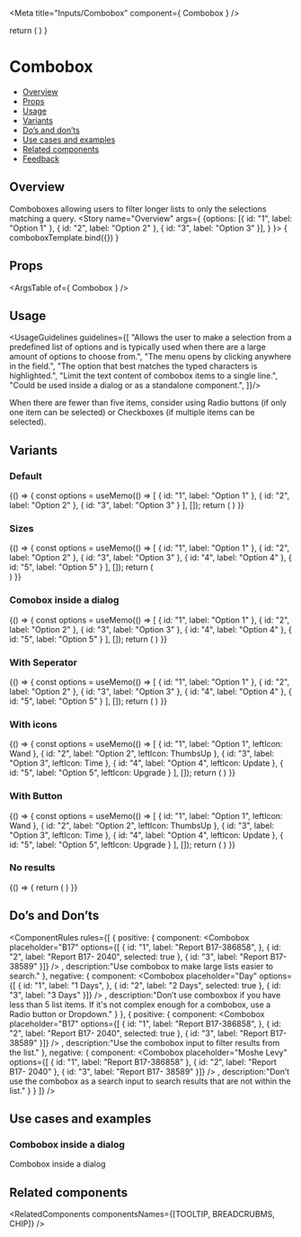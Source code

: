 
<Meta
  title="Inputs/Combobox"
  component={ Combobox }
/>

<!--- Component template -->

  return (
    <DialogContentContainer>
      <Combobox options={args.options} placeholder="Placeholder text here" />
    </DialogContentContainer>
  )
}

<!--- Component documentation -->

# Combobox
- [Overview](#overview)
- [Props](#props)
- [Usage](#usage)
- [Variants](#variants)
- [Do’s and don’ts](#dos-and-donts)
- [Use cases and examples](#use-cases-and-examples)
- [Related components](#related-components)
- [Feedback](#feedback)

## Overview
Comboboxes allowing users to filter longer lists to only the selections matching a query.
<Canvas>
  <Story name="Overview"
         args={ {options: [{ id: "1", label: "Option 1" }, { id: "2", label: "Option 2" }, { id: "3", label: "Option 3" }], } }>
    { comboboxTemplate.bind({}) }
  </Story>
</Canvas>

## Props
<ArgsTable of={ Combobox } />

## Usage
<UsageGuidelines guidelines={[
  "Allows the user to make a selection from a predefined list of options and is typically used when there are a large amount of options to choose from.",
  "The menu opens by clicking anywhere in the field.",
  "The option that best matches the typed characters is highlighted.",
  "Limit the text content of combobox items to a single line.",
  "Could be used inside a dialog or as a standalone component.",
]}/>

<Tip>When there are fewer than five items, consider using Radio buttons (if only one item can be selected) or Checkboxes (if multiple items can be selected).</Tip>

## Variants
### Default
<Canvas>
  <Story name="Default">
    {() => {
      const options = useMemo(() => [
        { id: "1", label: "Option 1" },
        { id: "2", label: "Option 2" },
        { id: "3", label: "Option 3" }
      ], []);
      return (
        <Combobox placeholder="Placeholder text here" options={options} />
      )
    }}
  </Story>
</Canvas>

### Sizes
<Canvas>
  <Story name="Sizes">
    {() => {
      const options = useMemo(() => [
        { id: "1", label: "Option 1" },
        { id: "2", label: "Option 2" },
        { id: "3", label: "Option 3" },
        { id: "4", label: "Option 4" },
        { id: "5", label: "Option 5" }
      ], []);
      return (
        <div className="combobox-stories-styles_row">
          <DialogContentContainer>
            <Combobox options={options} size={Combobox.sizes.SMALL} placeholder="Placeholder text here" />
          </DialogContentContainer>
          <DialogContentContainer>
            <Combobox options={options} placeholder="Placeholder text here" />
          </DialogContentContainer>
          <DialogContentContainer>
            <Combobox options={options} size={Combobox.sizes.LARGE} placeholder="Placeholder text here" />
          </DialogContentContainer>
        </div>     
      )
    }}
  </Story>
</Canvas>

### Comobox inside a dialog
<Canvas>
  <Story name="Comobox inside a dialog">
    {() => {
      const options = useMemo(() => [
        { id: "1", label: "Option 1" },
        { id: "2", label: "Option 2" },
        { id: "3", label: "Option 3" },
        { id: "4", label: "Option 4" },
        { id: "5", label: "Option 5" }
      ], []);
      return (
        <DialogContentContainer>
          <Combobox options={options} placeholder="Placeholder text here" />
        </DialogContentContainer>
      )
    }}
  </Story>
</Canvas>

### With Seperator
<Canvas>
  <Story name="With Seperator">
    {() => {
      const options = useMemo(() => [
        { id: "1", label: "Option 1" },
        { id: "2", label: "Option 2" },
        { id: "3", label: "Option 3" },
        { id: "4", label: "Option 4" },
        { id: "5", label: "Option 5" }
      ], []);
      return (
        <DialogContentContainer>
          <Combobox options={options} placeholder="Placeholder text here" />
        </DialogContentContainer>
      )
    }}
  </Story>
</Canvas>

### With icons
<Canvas>
  <Story name="With icons">
    {() => {
      const options = useMemo(() => [
        { id: "1", label: "Option 1", leftIcon: Wand },
        { id: "2", label: "Option 2", leftIcon: ThumbsUp },
        { id: "3", label: "Option 3", leftIcon: Time },
        { id: "4", label: "Option 4", leftIcon: Update },
        { id: "5", label: "Option 5", leftIcon: Upgrade }
      ], []);
      return (
        <DialogContentContainer>
          <Combobox options={options} placeholder="Placeholder text here" />
        </DialogContentContainer>
      )
    }}
  </Story>
</Canvas>

### With Button
<Canvas>
  <Story name="With Button">
    {() => {
      const options = useMemo(() => [
        { id: "1", label: "Option 1", leftIcon: Wand },
        { id: "2", label: "Option 2", leftIcon: ThumbsUp },
        { id: "3", label: "Option 3", leftIcon: Time },
        { id: "4", label: "Option 4", leftIcon: Update },
        { id: "5", label: "Option 5", leftIcon: Upgrade }
      ], []);
      return (
        <DialogContentContainer>
          <Combobox options={options} placeholder="Placeholder text here" />
        </DialogContentContainer>
      )
    }}
  </Story>
</Canvas>

### No results
<Canvas>
  <Story name="No results">
    {() => {
      return (
        <DialogContentContainer>
          <Combobox placeholder="Placeholder text here" />
        </DialogContentContainer>
      )
    }}
  </Story>
</Canvas>

## Do’s and Don’ts
<ComponentRules
  rules={[
    {
      positive: {
        component:
          <DialogContentContainer>
            <Combobox 
              placeholder="B17"
              options={[
                { id: "1", label: "Report B17-386858", },
                { id: "2", label: "Report B17- 2040", selected: true },
                { id: "3", label: "Report B17- 38589" }]}
            />
          </DialogContentContainer>,
        description:"Use combobox to make large lists easier to search."
      },
      negative: {
        component:
          <DialogContentContainer>
            <Combobox 
              placeholder="Day"
              options={[
                { id: "1", label: "1 Days", },
                { id: "2", label: "2 Days", selected: true },
                { id: "3", label: "3 Days" }]}
            />
          </DialogContentContainer>,
        description:"Don’t use comboxbox if you have less than 5 list items. If it's not complex enough for a combobox, use a Radio button or Dropdown."
      }
    },
    {
      positive: {
        component:
          <DialogContentContainer>
            <Combobox 
              placeholder="B17"
              options={[
                { id: "1", label: "Report B17-386858", },
                { id: "2", label: "Report B17- 2040", selected: true },
                { id: "3", label: "Report B17- 38589" }]}
            />
          </DialogContentContainer>,
        description:"Use the combobox input to filter results from the list."
      },
      negative: {
        component:
          <DialogContentContainer>
            <Combobox 
              placeholder="Moshe Levy"
              options={[
                { id: "1", label: "Report B17-386858" },
                { id: "2", label: "Report B17- 2040" },
                { id: "3", label: "Report B17- 38589" }]}
            />
          </DialogContentContainer>,
        description:"Don’t use the combobox as a search input to search results that are not within the list."
      }
    }
  ]}
/>

## Use cases and examples
### Combobox inside a dialog
Combobox inside a dialog
<Canvas>
  <Story name="Combobox inside a dialog">
    <Combobox />
  </Story>
</Canvas>

## Related components
<RelatedComponents componentsNames={[TOOLTIP, BREADCRUBMS, CHIP]} />
